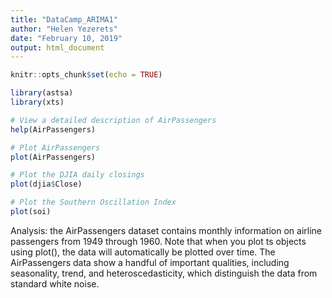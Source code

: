 ```yaml
---
title: "DataCamp_ARIMA1"
author: "Helen Yezerets"
date: "February 10, 2019"
output: html_document
---
```


```r
knitr::opts_chunk$set(echo = TRUE)
```


```r
library(astsa)
library(xts)

```

```r
# View a detailed description of AirPassengers
help(AirPassengers)

# Plot AirPassengers
plot(AirPassengers)

# Plot the DJIA daily closings
plot(djia$Close)

# Plot the Southern Oscillation Index
plot(soi)

```

Analysis:  the AirPassengers dataset contains monthly information on airline passengers from 1949 through 1960. Note that when you plot ts objects using plot(), the data will automatically be plotted over time.
The AirPassengers data show a handful of important qualities, including seasonality, trend, and heteroscedasticity, which distinguish the data from standard white noise.

```r

```


